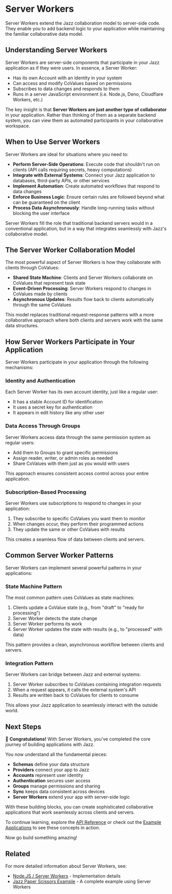 
# Server Workers

Server Workers extend the Jazz collaboration model to server-side code. They enable you to add backend logic to your application while maintaining the familiar collaborative data model.

## Understanding Server Workers

Server Workers are server-side components that participate in your Jazz application as if they were users. In essence, a Server Worker:

- Has its own Account with an identity in your system
- Can access and modify CoValues based on permissions
- Subscribes to data changes and responds to them
- Runs in a server JavaScript environment (i.e. Node.js, Deno, Cloudflare Workers, etc.)

The key insight is that **Server Workers are just another type of collaborator** in your application. Rather than thinking of them as a separate backend system, you can view them as automated participants in your collaborative workspace.

## When to Use Server Workers

Server Workers are ideal for situations where you need to:

- **Perform Server-Side Operations**: Execute code that shouldn't run on clients (API calls requiring secrets, heavy computations)
- **Integrate with External Systems**: Connect your Jazz application to databases, third-party APIs, or other services
- **Implement Automation**: Create automated workflows that respond to data changes
- **Enforce Business Logic**: Ensure certain rules are followed beyond what can be guaranteed on the client
- **Process Data Asynchronously**: Handle long-running tasks without blocking the user interface

Server Workers fill the role that traditional backend servers would in a conventional application, but in a way that integrates seamlessly with Jazz's collaborative model.

## The Server Worker Collaboration Model

The most powerful aspect of Server Workers is how they collaborate with clients through CoValues:

- **Shared State Machine**: Clients and Server Workers collaborate on CoValues that represent task state
- **Event-Driven Processing**: Server Workers respond to changes in CoValues made by clients
- **Asynchronous Updates**: Results flow back to clients automatically through the same CoValues

This model replaces traditional request-response patterns with a more collaborative approach where both clients and servers work with the same data structures.

## How Server Workers Participate in Your Application

Server Workers participate in your application through the following mechanisms:

### Identity and Authentication

Each Server Worker has its own account identity, just like a regular user:

- It has a stable Account ID for identification
- It uses a secret key for authentication
- It appears in edit history like any other user

### Data Access Through Groups

Server Workers access data through the same permission system as regular users:

- Add them to Groups to grant specific permissions
- Assign reader, writer, or admin roles as needed
- Share CoValues with them just as you would with users

This approach ensures consistent access control across your entire application.

### Subscription-Based Processing

Server Workers use subscriptions to respond to changes in your application:

1. They subscribe to specific CoValues you want them to monitor
2. When changes occur, they perform their programmed actions
3. They update the same or other CoValues with results

This creates a seamless flow of data between clients and servers.

## Common Server Worker Patterns

Server Workers can implement several powerful patterns in your applications:

### State Machine Pattern

The most common pattern uses CoValues as state machines:

1. Clients update a CoValue state (e.g., from "draft" to "ready for processing")
2. Server Worker detects the state change
3. Server Worker performs its work
4. Server Worker updates the state with results (e.g., to "processed" with data)

This pattern provides a clean, asynchronous workflow between clients and servers.

### Integration Pattern

Server Workers can bridge between Jazz and external systems:

1. Server Worker subscribes to CoValues containing integration requests
2. When a request appears, it calls the external system's API
3. Results are written back to CoValues for clients to consume

This allows your Jazz application to seamlessly interact with the outside world.

## Next Steps

🎉 **Congratulations!** With Server Workers, you've completed the core journey of building applications with Jazz.

You now understand all the fundamental pieces:
- **Schemas** define your data structure
- **Providers** connect your app to Jazz
- **Accounts** represent user identity
- **Authentication** secures user access
- **Groups** manage permissions and sharing
- **Sync** keeps data consistent across devices
- **Server Workers** extend your app with server-side logic

With these building blocks, you can create sophisticated collaborative applications that work seamlessly across clients and servers.

To continue learning, explore the [API Reference](/docs/api-reference) or check out the [Example Applications](/examples) to see these concepts in action.

Now go build something amazing!

## Related

For more detailed information about Server Workers, see:
- [Node.JS / Server Workers](/docs/project-setup/server-side) - Implementation details
- [Jazz Paper Scissors Example](https://github.com/garden-co/jazz/tree/main/examples/jazz-paper-scissors) - A complete example using Server Workers
